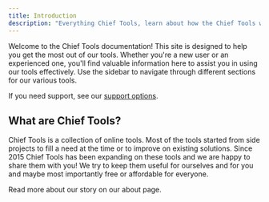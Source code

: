 ```yaml
---
title: Introduction
description: "Everything Chief Tools, learn about how the Chief Tools work and how to use them"
---
```


Welcome to the Chief Tools documentation! This site is designed to help you get the most out of our tools.
Whether you're a new user or an experienced one, you'll find valuable information here to assist you in using our tools effectively.
Use the sidebar to navigate through different sections for our various tools.

If you need support, see our [support options](./support).

## What are Chief Tools?

Chief Tools is a collection of online tools. Most of the tools started from side projects to fill a need at the time or to improve on existing solutions.
Since 2015 Chief Tools has been expanding on these tools and we are happy to share them with you!
We try to keep them useful for ourselves and for you and maybe most importantly free or affordable for everyone.

Read more about our story on our <ExternalLink href="https://chief.app/about">about page</ExternalLink>.

